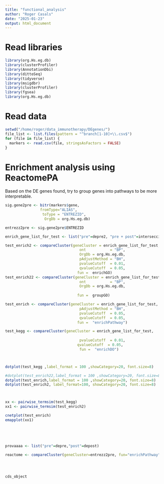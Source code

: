 ```yaml
---
title: "functional_analysis"
author: "Roger Casals"
date: "2025-01-23"
output: html_document
---
```


# Read libraries 

```r
library(org.Hs.eg.db)
library(clusterProfiler)
library(AnnotationDbi)
library(dittoSeq)
library(tidyverse)
library(msigdbr)
library(clusterProfiler)
library(fgsea)
library(org.Hs.eg.db)
```


# Read data

```r
setwd("/home/roger/data_immunotherapy/DEgenes/")
file_list <- list.files(pattern = "^branch[1-10]+\\.csv$")
for (file in file_list) {
  markers <- read.csv(file, stringsAsFactors = FALSE)
}

```



# Enrichment analysis using ReactomePA
Based on the DE genes found, try to group genes into pathways to be more interpretable. 

```r

sig.gene2pre <- bitr(markers$gene, 
                fromType="ALIAS", 
                 toType = "ENTREZID",
                  OrgDb = org.Hs.eg.db) 

entrezz2pre <- sig.gene2pre$ENTREZID

enrich_gene_list_for_test <- list("pre"=depre2, "pre + post"=interseccio2, "post"=depost2)

test_enrich2 <- compareCluster(geneCluster = enrich_gene_list_for_test, 
                                  ont           = "BP",
                                  OrgDb = org.Hs.eg.db,
                                  pAdjustMethod = "BH",
                                  pvalueCutoff  = 0.01,
                                  qvalueCutoff  = 0.05,
                                 fun =  enrichGO)
test_enrich22 <- compareCluster(geneCluster = enrich_gene_list_for_test, 
                                  ont           = "BP",
                                  OrgDb = org.Hs.eg.db,
                                  
                                 fun =  groupGO)

test_enrich <- compareCluster(geneCluster = enrich_gene_list_for_test, 
                                  pAdjustMethod = "BH",
                                  pvalueCutoff  = 0.05,
                                  qvalueCutoff  = 0.05,
                                 fun =  "enrichPathway")

test_kegg <- compareCluster(geneCluster = enrich_gene_list_for_test, 
                            
                                  pvalueCutoff  = 0.01,
                                 qvalueCutoff  = 0.05,
                                  fun =  "enrichDO")



dotplot(test_kegg ,label_format = 100 ,showCategory=20, font.size=8)

#dotplot(test_enrich22,label_format = 100 ,showCategory=20, font.size=8)
dotplot(test_enrich,label_format = 100 ,showCategory=20, font.size=8)
dotplot(test_enrich2, label_format=100, showCategory=20, font.size=8)



xx <- pairwise_termsim(test_kegg)
xx1 <- pairwise_termsim(test_enrich2)

cnetplot(test_enrich)
emapplot(xx1)





provaaaa <- list("pre"=depre,"post"=depost)

reactome <- compareCluster(geneCluster=entrezz2pre, fun="enrichPathway")





```




```r

cds_object


```



